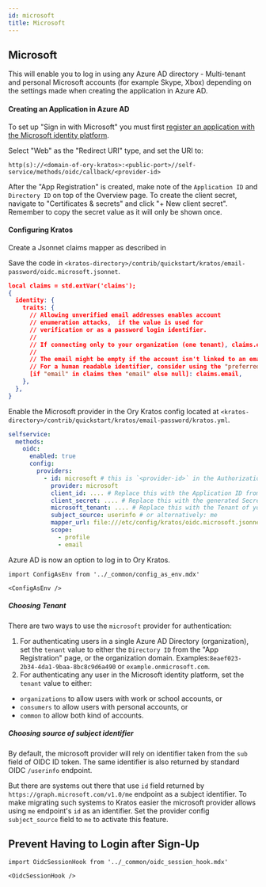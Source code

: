 ```yaml
---
id: microsoft
title: Microsoft
---
```


## Microsoft

This will enable you to log in using any Azure AD directory - Multi-tenant and personal Microsoft accounts (for example Skype,
Xbox) depending on the settings made when creating the application in Azure AD.

#### Creating an Application in Azure AD

To set up "Sign in with Microsoft" you must first
[register an application with the Microsoft identity platform](https://docs.microsoft.com/en-us/azure/active-directory/develop/quickstart-register-app).

Select "Web" as the "Redirect URI" type, and set the URI to:

```
http(s)://<domain-of-ory-kratos>:<public-port>//self-service/methods/oidc/callback/<provider-id>
```

After the "App Registration" is created, make note of the `Application ID` and `Directory ID` on top of the Overview page. To
create the client secret, navigate to "Certificates & secrets" and click "+ New client secret". Remember to copy the secret value
as it will only be shown once.

#### Configuring Kratos

Create a Jsonnet claims mapper as described in

Save the code in `<kratos-directory>/contrib/quickstart/kratos/email-password/oidc.microsoft.jsonnet`.

```json title="contrib/quickstart/kratos/email-password/oidc.microsoft.jsonnet"
local claims = std.extVar('claims');
{
  identity: {
    traits: {
      // Allowing unverified email addresses enables account
      // enumeration attacks,  if the value is used for
      // verification or as a password login identifier.
      //
      // If connecting only to your organization (one tenant), claims.email is safe to use if you haven't actively disabled e-mail verification during Sign-Up.
      //
      // The email might be empty if the account isn't linked to an email address.
      // For a human readable identifier, consider using the "preferred_username" claim.
      [if "email" in claims then "email" else null]: claims.email,
    },
  },
}
```

Enable the Microsoft provider in the Ory Kratos config located at
`<kratos-directory>/contrib/quickstart/kratos/email-password/kratos.yml`.

```yaml title="contrib/quickstart/kratos/email-password/kratos.yml"
selfservice:
  methods:
    oidc:
      enabled: true
      config:
        providers:
          - id: microsoft # this is `<provider-id>` in the Authorization callback URL. DO NOT CHANGE IT ONCE SET!
            provider: microsoft
            client_id: .... # Replace this with the Application ID from the App Registration
            client_secret: .... # Replace this with the generated Secret value from the App Registration
            microsoft_tenant: .... # Replace this with the Tenant of your choice (see below)
            subject_source: userinfo # or alternatively: me
            mapper_url: file:///etc/config/kratos/oidc.microsoft.jsonnet
            scope:
              - profile
              - email
```

Azure AD is now an option to log in to Ory Kratos.

```mdx-code-block
import ConfigAsEnv from '../_common/config_as_env.mdx'

<ConfigAsEnv />
```

##### Choosing Tenant

There are two ways to use the `microsoft` provider for authentication:

1. For authenticating users in a single Azure AD Directory (organization), set the `tenant` value to either the `Directory ID`
   from the "App Registration" page, or the organization domain. Examples:`8eaef023-2b34-4da1-9baa-8bc8c9d6a490` or
   `example.onmicrosoft.com`.
2. For authenticating any user in the Microsoft identity platform, set the `tenant` value to either:

- `organizations` to allow users with work or school accounts, or
- `consumers` to allow users with personal accounts, or
- `common` to allow both kind of accounts.

##### Choosing source of subject identifier

By default, the microsoft provider will rely on identifier taken from the `sub` field of OIDC ID token. The same identifier is
also returned by standard OIDC `/userinfo` endpoint.

But there are systems out there that use `id` field returned by `https://graph.microsoft.com/v1.0/me` endpoint as a subject
identifier. To make migrating such systems to Kratos easier the microsoft provider allows using `me` endpoint's `id` as an
identifier. Set the provider config `subject_source` field to `me` to activate this feature.

## Prevent Having to Login after Sign-Up

```mdx-code-block
import OidcSessionHook from '../_common/oidc_session_hook.mdx'

<OidcSessionHook />
```

